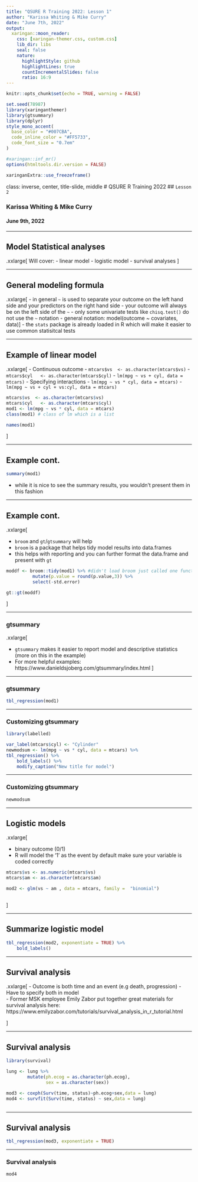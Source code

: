 ```yaml
---
title: "QSURE R Training 2022: Lesson 1"
author: "Karissa Whiting & Mike Curry"
date: "June 7th, 2022"
output:
  xaringan::moon_reader:
    css: [xaringan-themer.css, custom.css]
    lib_dir: libs
    seal: false
    nature:
      highlightStyle: github
      highlightLines: true
      countIncrementalSlides: false
      ratio: 16:9
---
```



```r
knitr::opts_chunk$set(echo = TRUE, warning = FALSE)

set.seed(78987)
library(xaringanthemer)
library(gtsummary)
library(dplyr)
style_mono_accent(
  base_color = "#007CBA", 
  code_inline_color = "#FF5733",
  code_font_size = "0.7em"
)

#xaringan::inf_mr() 
options(htmltools.dir.version = FALSE) 

```

```r
xaringanExtra::use_freezeframe()
```


class: inverse, center, title-slide, middle
# QSURE R Training 2022
## `Lesson 2`

### Karissa Whiting & Mike Curry

#### June 9th, 2022

---

## Model Statistical analyses 

.xxlarge[
Will cover:
- linear model
- logistic model
- survival analyses 
]

---

## General modeling formula 

.xxlarge[
- in general `~` is used to separate your outcome on the left hand side and your predictors on the right hand side
- your outcome will always be on the left side of the `~`
- only some univariate tests like `chisq.test()` do not use the `~` notation 
- general  notation: model(outcome ~ covariates, data)
]
- the `stats` package is already loaded in R which will make it easier to use common statisitcal tests

---

## Example of linear model

.xxlarge[
- Continuous outcome 
- `mtcars$vs  <- as.character(mtcars$vs)`
- `mtcars$cyl   <- as.character(mtcars$cyl)`
- `lm(mpg ~ vs + cyl, data = mtcars)`
- Specifying interactions 
- `lm(mpg ~ vs * cyl, data = mtcars)`
- `lm(mpg ~ vs + cyl + vs:cyl, data = mtcars)`


```r

mtcars$vs  <- as.character(mtcars$vs)
mtcars$cyl   <- as.character(mtcars$cyl)
mod1 <- lm(mpg ~ vs * cyl, data = mtcars)
class(mod1) # class of lm which is a list

names(mod1)

```

]

---

## Example cont.

```r

summary(mod1)

```

- while it is nice to see the summary results, you wouldn't present them in this fashion

---

## Example cont. 

.xxlarge[

- `broom` and `gt`/`gtsummary` will help
- `broom` is a package that helps tidy model results into data.frames
- this helps with reporting and you can further format the data.frame and present with `gt`

```r

moddf <- broom::tidy(mod1) %>% #didn't load broom just called one function 
          mutate(p.value = round(p.value,3)) %>% 
          select(-std.error)

gt::gt(moddf)

```

]

---

### gtsummary

.xxlarge[

- `gtsummary` makes it easier to report model and descriptive statistics (more on this in the example)
- For more helpful examples: https://www.danieldsjoberg.com/gtsummary/index.html 
]

---

### gtsummary

```r
tbl_regression(mod1)
```

---

### Customizing gtsummary

```r

library(labelled)

var_label(mtcars$cyl) <- "Cylinder"
newmodsum <- lm(mpg ~ vs * cyl, data = mtcars) %>% 
tbl_regression() %>% 
    bold_labels() %>% 
    modify_caption("New title for model")


```

---

### Customizing gtsummary

```r

newmodsum

```


---

## Logistic models

.xxlarge[

- binary outcome (0/1)
- R will model the '1' as the event by default make sure your variable is coded correctly

```r
mtcars$vs <- as.numeric(mtcars$vs)
mtcars$am <- as.character(mtcars$am)

mod2 <- glm(vs ~ am , data = mtcars, family =  "binomial")



```

]

---

## Summarize logistic model

```r

tbl_regression(mod2, exponentiate = TRUE) %>% 
    bold_labels()

```


---

## Survival analysis

.xxlarge[
- Outcome is both time and an event (e.g death, progression)
- Have to specify both in model  
- Former MSK employee Emily Zabor put together great materials for survival analysis here: https://www.emilyzabor.com/tutorials/survival_analysis_in_r_tutorial.html


]


---

## Survival analysis

```r
library(survival)

lung <- lung %>% 
        mutate(ph.ecog = as.character(ph.ecog),
               sex = as.character(sex))

mod3 <- coxph(Surv(time, status)~ph.ecog+sex,data = lung)
mod4 <- survfit(Surv(time, status) ~ sex,data = lung)



```

---

## Survival analysis

```r

tbl_regression(mod3, exponentiate = TRUE)

```

---

### Survival analysis


```r

mod4

```